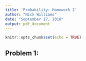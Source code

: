 ```yaml
---
title: 'Probability: Homework 2'
author: "Nick Williams"
date: "September 17, 2018"
output: pdf_document
---
```


```r
knitr::opts_chunk$set(echo = TRUE)
```

## Problem 1: 


